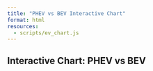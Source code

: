 ```yaml
---
title: "PHEV vs BEV Interactive Chart"
format: html
resources:
  - scripts/ev_chart.js
---
```


## Interactive Chart: PHEV vs BEV

<div id="plot"></div>

<script src="https://cdn.jsdelivr.net/npm/d3@7"></script>
<script src="/scripts/myscript.js"></script>
